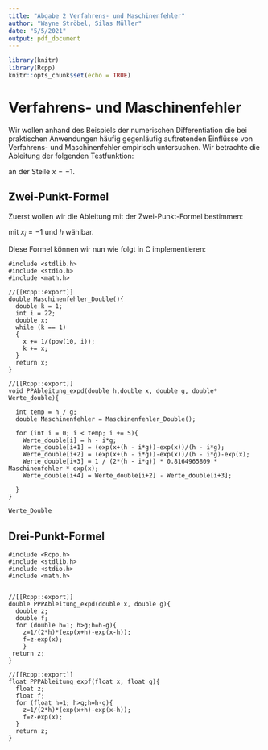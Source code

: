```yaml
---
title: "Abgabe 2 Verfahrens- und Maschinenfehler"
author: "Wayne Ströbel, Silas Müller"
date: "5/5/2021"
output: pdf_document
---
```


```r
library(knitr)
library(Rcpp)
knitr::opts_chunk$set(echo = TRUE)
```


# Verfahrens- und Maschinenfehler

Wir wollen anhand des Beispiels der numerischen Differentiation die bei praktischen Anwendungen häufig gegenläufig auftretenden Einflüsse von Verfahrens- und Maschinenfehler empirisch untersuchen. Wir betrachte die Ableitung der folgenden Testfunktion:

\begin{equation}
\label{eq:f}
f(x) = e^x
\end{equation}

an der Stelle $x = -1$. 


## Zwei-Punkt-Formel

Zuerst wollen wir die Ableitung mit der Zwei-Punkt-Formel bestimmen:

\begin{equation}
f^\prime(x_i) = \frac{f(x_i + h) - f(x_i)}{h}
\end{equation}

mit $x_i = -1$ und $h$ wählbar. 

Diese Formel können wir nun wie folgt in C implementieren:
```Rcpp
#include <stdlib.h>
#include <stdio.h>
#include <math.h>

//[[Rcpp::export]]
double Maschinenfehler_Double(){
  double k = 1;
  int i = 22;
  double x;
  while (k == 1)
  {
    x += 1/(pow(10, i));
    k += x;
  }
  return x;
}

//[[Rcpp::export]]
void PPAbleitung_expd(double h,double x, double g, double* Werte_double){
  
  int temp = h / g;
  double Maschinenfehler = Maschinenfehler_Double();

  for (int i = 0; i < temp; i += 5){
    Werte_double[i] = h - i*g; 
    Werte_double[i+1] = (exp(x+(h - i*g))-exp(x))/(h - i*g);
    Werte_double[i+2] = (exp(x+(h - i*g))-exp(x))/(h - i*g)-exp(x);
    Werte_double[i+3] = 1 / (2*(h - i*g)) * 0.8164965809 * Maschinenfehler * exp(x);
    Werte_double[i+4] = Werte_double[i+2] - Werte_double[i+3];

  }
}
```
```r
Werte_Double


```




## Drei-Punkt-Formel

```Rcpp
#include <Rcpp.h>
#include <stdlib.h>
#include <stdio.h>
#include <math.h>


//[[Rcpp::export]]
double PPPAbleitung_expd(double x, double g){
  double z;
  double f;
  for (double h=1; h>g;h=h-g){
    z=1/(2*h)*(exp(x+h)-exp(x-h));
    f=z-exp(x);
    }
 return z;
}

//[[Rcpp::export]]
float PPPAbleitung_expf(float x, float g){
  float z;
  float f;
  for (float h=1; h>g;h=h-g){
    z=1/(2*h)*(exp(x+h)-exp(x-h));
    f=z-exp(x);
  }
  return z;
}

```




